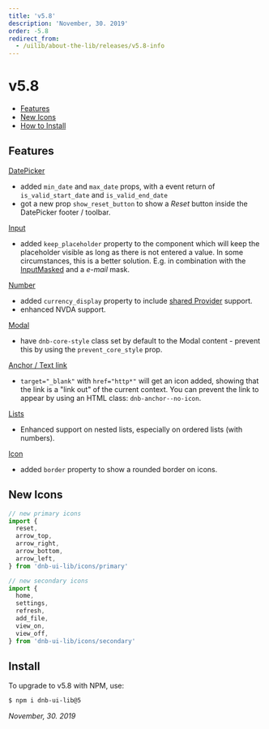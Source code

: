 ```yaml
---
title: 'v5.8'
description: 'November, 30. 2019'
order: -5.8
redirect_from:
  - /uilib/about-the-lib/releases/v5.8-info
---
```


# v5.8

- [Features](#features)
- [New Icons](#new-icons)
- [How to Install](#install)

## Features

[DatePicker](/uilib/components/date-picker)

- added `min_date` and `max_date` props, with a event return of `is_valid_start_date` and `is_valid_end_date`
- got a new prop `show_reset_button` to show a _Reset_ button inside the DatePicker footer / toolbar.

[Input](/uilib/components/input)

- added `keep_placeholder` property to the component which will keep the placeholder visible as long as there is not entered a value. In some circumstances, this is a better solution. E.g. in combination with the [InputMasked](/uilib/components/input-masked) and a _e-mail_ mask.

[Number](/uilib/components/number)

- added `currency_display` property to include [shared Provider](/uilib/components/number-format/provider) support.
- enhanced NVDA support.

[Modal](/uilib/components/modal)

- have `dnb-core-style` class set by default to the Modal content - prevent this by using the `prevent_core_style` prop.

[Anchor / Text link](/uilib/components/anchor)

- `target="_blank"` with `href="http*"` will get an icon added, showing that the link is a "link out" of the current context. You can prevent the link to appear by using an HTML class: `dnb-anchor--no-icon`.

[Lists](/uilib/elements/lists)

- Enhanced support on nested lists, especially on ordered lists (with numbers).

[Icon](/uilib/components/icon)

- added `border` property to show a rounded border on icons.

## New Icons

```js
// new primary icons
import {
  reset,
  arrow_top,
  arrow_right,
  arrow_bottom,
  arrow_left,
} from 'dnb-ui-lib/icons/primary'

// new secondary icons
import {
  home,
  settings,
  refresh,
  add_file,
  view_on,
  view_off,
} from 'dnb-ui-lib/icons/secondary'
```

## Install

To upgrade to v5.8 with NPM, use:

```bash
$ npm i dnb-ui-lib@5
```

_November, 30. 2019_
